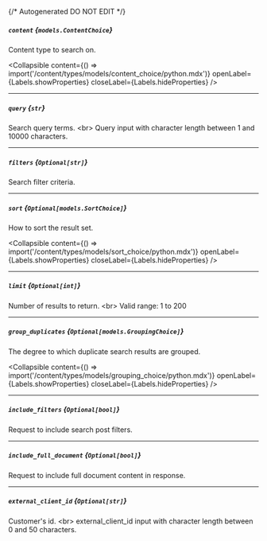 {/* Autogenerated DO NOT EDIT  */}

##### `content` *{`models.ContentChoice`}*
Content type to search on.

<Collapsible content={() => import('/content/types/models/content_choice/python.mdx')} openLabel={Labels.showProperties} closeLabel={Labels.hideProperties} />


---
##### `query` *{`str`}*
Search query terms. \<br\> Query input with character length between 1 and 10000 characters.


---
##### `filters` *{`Optional[str]`}*
Search filter criteria.

---
##### `sort` *{`Optional[models.SortChoice]`}*
How to sort the result set.

<Collapsible content={() => import('/content/types/models/sort_choice/python.mdx')} openLabel={Labels.showProperties} closeLabel={Labels.hideProperties} />


---
##### `limit` *{`Optional[int]`}*
Number of results to return. \<br\> Valid range: 1 to 200


---
##### `group_duplicates` *{`Optional[models.GroupingChoice]`}*
The degree to which duplicate search results are grouped.

<Collapsible content={() => import('/content/types/models/grouping_choice/python.mdx')} openLabel={Labels.showProperties} closeLabel={Labels.hideProperties} />


---
##### `include_filters` *{`Optional[bool]`}*
Request to include search post filters.

---
##### `include_full_document` *{`Optional[bool]`}*
Request to include full document content in response.

---
##### `external_client_id` *{`Optional[str]`}*
Customer's id. \<br\> external_client_id input with character length between 0 and 50 characters.



